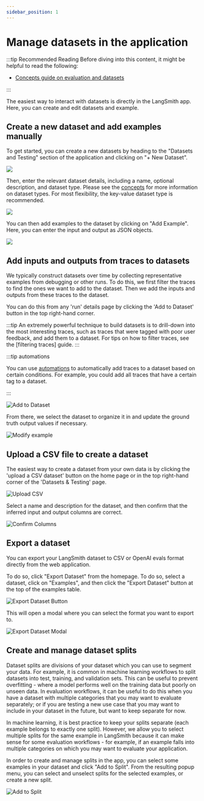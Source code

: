 ```yaml
---
sidebar_position: 1
---
```


# Manage datasets in the application

:::tip Recommended Reading
Before diving into this content, it might be helpful to read the following:

- [Concepts guide on evaluation and datasets](../../concepts/evaluation#datasets-and-examples)

:::

The easiest way to interact with datasets is directly in the LangSmith app. Here, you can create and edit datasets and example.

## Create a new dataset and add examples manually

To get started, you can create a new datasets by heading to the "Datasets and Testing" section of the application and clicking on "+ New Dataset".

![](../static/new_dataset.png)

Then, enter the relevant dataset details, including a name, optional description, and dataset type. Please see the [concepts](../../concepts/evaluation#datasets-and-examples) for more information on dataset types. For most flexibility, the key-value dataset type is recommended.

![](../static/enter_dataset_details.png)

You can then add examples to the dataset by clicking on "Add Example". Here, you can enter the input and output as JSON objects.

![](../static/add_manual_example.png)

## Add inputs and outputs from traces to datasets

We typically construct datasets over time by collecting representative examples from debugging or other runs. To do this, we first filter the traces to find the ones we want to add to the dataset. Then we add the inputs and outputs from these traces to the dataset.

You can do this from any 'run' details page by clicking the 'Add to Dataset' button in the top right-hand corner.

:::tip
An extremely powerful technique to build datasets is to drill-down into the most interesting traces, such as traces that were tagged with poor user feedback, and add them to a dataset.
For tips on how to filter traces, see the [filtering traces] guide.
:::

:::tip automations

You can use [automations](../monitoring/rules) to automatically add traces to a dataset based on certain conditions. For example, you could add all traces that have a certain tag to a dataset.

:::

![Add to Dataset](../static/add_to_dataset.png)

From there, we select the dataset to organize it in and update the ground truth output values if necessary.

![Modify example](../static/modify_example.png)

## Upload a CSV file to create a dataset

The easiest way to create a dataset from your own data is by clicking the 'upload a CSV dataset' button on the home page or in the top right-hand corner of the 'Datasets & Testing' page.

![Upload CSV](../static/create_dataset_csv.png)

Select a name and description for the dataset, and then confirm that the inferred input and output columns are correct.

![Confirm Columns](../static/select_columns.png)

## Export a dataset

You can export your LangSmith dataset to CSV or OpenAI evals format directly from the web application.

To do so, click "Export Dataset" from the homepage.
To do so, select a dataset, click on "Examples", and then click the "Export Dataset" button at the top of the examples table.

![Export Dataset Button](../static/export-dataset-button.png)

This will open a modal where you can select the format you want to export to.

![Export Dataset Modal](../static/export-dataset-modal.png)

## Create and manage dataset splits

Dataset splits are divisions of your dataset which you can use to segment your data. For example, it is common
in machine learning workflows to split datasets into test, training, and validation sets. This can be useful
to prevent overfitting - where a model performs well on the training data but poorly on unseen data. In evaluation
workflows, it can be useful to do this when you have a dataset with multiple categories that you may want to evaluate
separately; or if you are testing a new use case that you may want to include in your dataset in the future, but want
to keep separate for now.

In machine learning, it is best practice to keep your splits separate (each example belongs to exactly one split).
However, we allow you to select multiple splits for the same example in LangSmith because it can make sense for
some evaluation workflows - for example, if an example falls into multiple categories on which you may want to
evaluate your application.

In order to create and manage splits in the app, you can select some examples in your dataset and click "Add to Split". From the resulting popup menu,
you can select and unselect splits for the selected examples, or create a new split.

![Add to Split](../static/add_to_split2.png)
